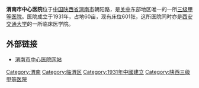 {{医院
|名称=渭南市中心医院
|代表图像=
|图像标题=
|位置={{CHN}}[[陕西省|陕西省]][[渭南市|渭南市]][[临渭区|临渭区]]胜利大街
|成立=1931
|床位=601
|隶属=
|重点学科=
|特色=
|院长=张志俊
|网站=www.wnszxyy.com/
}}
'''渭南市中心医院'''位于[[中国|中国]][[陕西省|陕西省]][[渭南市|渭南市]]朝阳路，是[[关中|关中]]东部地区唯一的一所[[三级甲等医院|三级甲等医院]]。医院成立于1931年，占地60亩，现有床位601张，这所医院同时亦是[[西安交通大学|西安交通大学]]的一所临床医学院。

== 外部链接 ==
*[http://www.wnszxyy.com/ 渭南市中心医院网站] {{Wayback|url=http://www.wnszxyy.com/ |date=20200218002713 }}

{{Hospital-stub}}
[[Category:渭南|Category:渭南]]
[[Category:临渭区|Category:临渭区]]
[[Category:1931年中國建立|Category:1931年中國建立]]
[[Category:陕西三级甲等医院|Category:陕西三级甲等医院]]